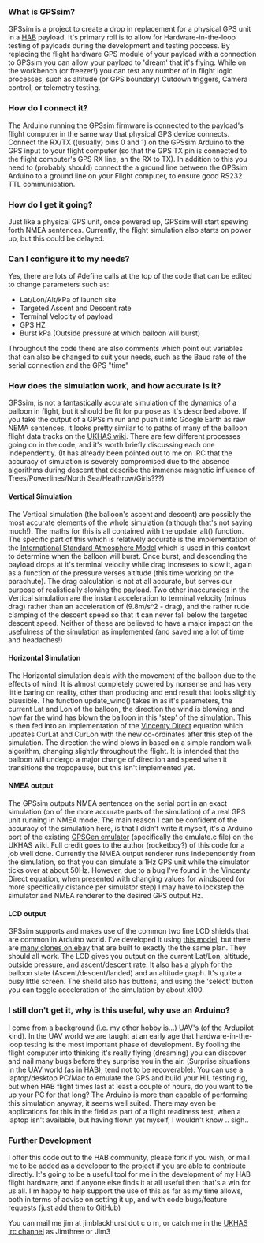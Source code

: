 ===What is GPSsim?===
GPSsim is a project to create a drop in replacement for a physical GPS unit in a [http://www.ukhas.org.uk HAB] payload.  It's primary roll is to allow for Hardware-in-the-loop testing of payloads during the development and testing poccess. By replacing the flight hardware GPS module of your payload with a connection to GPSsim you can allow your payload to 'dream' that it's flying.  While on the workbench (or freezer!) you can test any number of in flight logic processes, such as altitude (or GPS boundary) Cutdown triggers, Camera control, or telemetry testing.

===How do I connect it?===
The Arduino running the GPSsim firmware is connected to the payload's flight computer in the same way that physical GPS device connects.  Connect the RX/TX ((usually) pins 0 and 1) on the GPSsim Arduino to the GPS input to your flight computer (so that the GPS TX pin is connected to the flight computer's GPS RX line, an the RX to TX).  In addition to this you need to (probably should) connect the a ground line between the GPSsim Arduino to a ground line on your Flight computer, to ensure good RS232 TTL communication.    

===How do I get it going?===
Just like a physical GPS unit, once powered up, GPSsim will start spewing forth NMEA sentences.  Currently, the flight simulation also starts on power up, but this could be delayed.

===Can I configure it to my needs?===
Yes, there are lots of #define calls at the top of the code that can be edited to change parameters such as:
* Lat/Lon/Alt/kPa of launch site
* Targeted Ascent and Descent rate
* Terminal Velocity of payload
* GPS HZ
* Burst kPa (Outside pressure at which balloon will burst)

Throughout the code there are also comments which point out variables that can also be changed to suit your needs, such as the Baud rate of the serial connection and the GPS "time"

===How does the simulation work, and how accurate is it?===
GPSsim, is not a fantastically accurate simulation of the dynamics of a balloon in flight, but it should be fit for purpose as it's described above. If you take the output of a GPSsim run and push it into Google Earth as raw NEMA sentences, it looks pretty similar to to paths of many of the balloon flight data tracks on the [http://ukhas.org.uk UKHAS wiki].  There are few different processes going on in the code, and it's worth briefly discussing each one independently. (It has already been pointed out to me on IRC that the accuracy of simulation is severely compromised due to the absence algorithms during descent that describe the immense magnetic influence of Trees/Powerlines/North Sea/Heathrow/Girls???)  
====Vertical Simulation====
The Vertical simulation (the balloon's ascent and descent) are possibly the most accurate elements of the whole simulation (although that's not saying much!). The maths for this is all contained with the update_alt() function.  The specific part of this which is relatively accurate is the implementation of the [http://en.wikipedia.org/wiki/International_Standard_Atmosphere International Standard Atmosphere Model] which is used in this context to determine when the balloon will burst.  Once burst, and descending the payload drops at it's terminal velocity while drag increases to slow it, again as a function of the pressure verses altitude (this time working on the parachute).  The drag calculation is not at all accurate, but serves our purpose of realistically slowing the payload.  Two other inaccuracies in the Vertical simulation are the instant acceleration to terminal velocity (minus drag) rather than an acceleration of (9.8m/s^2 - drag), and the rather rude clamping of the descent speed so that it can never fall below the targeted descent speed.  Neither of these are believed to have a major impact on the usefulness of the simulation as implemented (and saved me a lot of time and headaches!)
====Horizontal Simulation====
The Horizontal simulation deals with the movement of the balloon due to the effects of wind.  It is almost completely powered by nonsense and has very little baring on reality, other than producing and end result that looks slightly plausible.  The function update_wind() takes in as it's parameters, the current Lat and Lon of the balloon, the direction the wind is blowing, and how far the wind has blown the balloon in this 'step' of the simulation.  This is then fed into an implementation of the [http://www.movable-type.co.uk/scripts/latlong-vincenty-direct.html Vincenty Direct] equation which updates CurLat and CurLon with the new co-ordinates after this step of the simulation.  The direction the wind blows in based on a simple random walk algorithm, changing slightly throughout the flight.  It is intended that the balloon will undergo a major change of direction and speed when it transitions the tropopause, but this isn't implemented yet.
====NMEA output====
The GPSsim outputs NMEA sentences on the serial port in an exact simulation (on of the more accurate parts of the simulation) of a real GPS unit running in NMEA mode. The main reason I can be confident of the accuracy of the simulation here, is that I didn't write it myself, it's a Arduino port of the existing [http://ukhas.org.uk/code:emulator GPSGen emulator] (specifically the emulate.c file) on the UKHAS wiki.  Full credit goes to the author (rocketboy?) of this code for a job well done. Currently the NMEA output renderer runs independently from the simulation, so that you can simulate a 1Hz GPS unit while the simulator ticks over at about 50Hz.  However, due to a bug I've found in the Vincenty Direct equation, when presented with changing values for windspeed (or more specifically distance per simulator step) I may have to lockstep the simulator and NMEA renderer to the desired GPS output Hz.  
====LCD output====
GPSsim supports and makes use of the common two line LCD shields that are common in Arduino world. I've developed it using [http://www.dfrobot.com/index.php?route=product/product&product_id=51 this model], but there are [http://www.ebay.co.uk/sch/i.html?_nkw=arduino+lcd+1602+keypad+shield many clones on ebay] that are built to exactly the the same plan.  They should all work.  The LCD gives you output on the current Lat/Lon, altitude, outside pressure, and ascent/descent rate.  It also has a glyph for the balloon state (Ascent/descent/landed) and an altitude graph.  It's quite a busy little screen.  The sheild also has buttons, and using the 'select' button you can toggle acceleration of the simulation by about x100.

===I still don't get it, why is this useful, why use an Arduino?===
I come from a background (i.e. my other hobby is...) UAV's (of the Ardupilot kind).  In the UAV world we are taught at an early age that hardware-in-the-loop testing is the most important phase of development.  By fooling the flight computer into thinking it's really flying (dreaming) you can discover and nail many bugs before they surprise you in the air.  (Surprise situations in the UAV world (as in HAB), tend not to be recoverable). You can use a laptop/desktop PC/Mac to emulate the GPS and build your HIL testing rig, but when HAB flight times last at least a couple of hours, do you want to tie up your PC for that long?  The Arduino is more than capable of performing this simulation anyway, it seems well suited.  There may even be applications for this in the field as part of a flight readiness test, when a laptop isn't available, but having flown yet myself, I wouldn't know .. sigh..

===Further Development===
I offer this code out to the HAB community, please fork if you wish, or mail me to be added as a developer to the project if you are able to contribute directly.  It's going to be a useful tool for me in the development of my HAB flight hardware, and if anyone else finds it at all useful then that's a win for us all.  I'm happy to help support the use of this as far as my time allows, both in terms of advise on setting it up, and with code bugs/feature requests (just add them to GitHub)

You can mail me jim at jimblackhurst dot c o m, or catch me in the [http://webchat.freenode.net/?channels=highaltitude UKHAS irc channel] as Jimthree or Jim3
